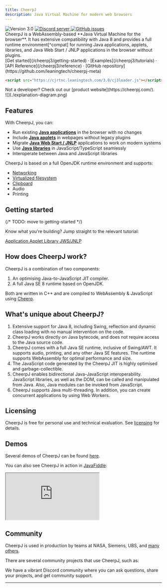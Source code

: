 ```yaml
---
title: CheerpJ
description: Java Virtual Machine for modern web browsers
---
```



<div class="not-prose flex gap-2 mb-2">
	<img
		src="https://img.shields.io/badge/version-3.0-orange"
		alt="Version 3.0"
	/>
	<a href="https://discord.leaningtech.com/">
		<img
			src="https://img.shields.io/discord/988743885121548329?color=%237289DA&logo=discord&logoColor=ffffff"
			alt="Discord server"
		/>
	</a>
	<a href="https://github.com/leaningtech/cheerpj-meta/issues">
		<img
			src="https://img.shields.io/github/issues/leaningtech/cheerpj-meta.svg?logo=github"
			alt="GitHub issues"
		/>
	</a>
</div>

<div class="text-lg">
	CheerpJ is a WebAssembly-based **Java Virtual Machine for the browser**. It
	has extensive compatibility with Java 8 and provides a full runtime
	environment[^compat] for running Java applications, applets, libraries, and
	Java Web Start / JNLP applications in the browser without plugins.
</div>

<div class="m-4 flex justify-center">
	[Get started](/cheerpj3/getting-started) · [Examples](/cheerpj3/tutorials) ·
	[API Reference](/cheerpj3/reference) · [GitHub
	repository](https://github.com/leaningtech/cheerpj-meta)
</div>

```html
<script src="https://cjrtnc.leaningtech.com/3.0/cj3loader.js"></script>
```

<div class="text-stone-400">
	Not a developer? Check out our [product website](https://cheerpj.com/).
</div>

<div class="mx-24">![](./explanation-diagram.png)</div>

## Features

With CheerpJ, you can:

- Run existing **[Java applications]** in the browser with no changes
- Include **[Java applets]** in webpages without legacy plugins
- Migrate **[Java Web Start / JNLP]** applications to work on modern systems
- Use **[Java libraries]** in JavaScript/TypeScript seamlessly
- Interoperate between Java and JavaScript libraries

CheerpJ is based on a full OpenJDK runtime environment and supports:

- [Networking]
- [Virtualized filesystem]
- [Clipboard]
- Audio
- Printing

<LinkButton
	label="Get started"
	type="primary"
	href="/cheerpj3/getting-started"
/>

## Getting started

{/* TODO: move to getting-started */}

Know what you're building? Jump straight to the relevant tutorial:

<div class="not-prose grid grid-cols-2 font-medium gap-2 text-stone-100">
	<a
		href="/cheerpj3/getting-started/Java-app"
		class="px-8 py-6 bg-stone-800 hover:bg-stone-700 text-lg"
	>
		Application
	</a>
	<a
		href="/cheerpj3/getting-started/Java-applet"
		class="px-8 py-6 bg-stone-800 hover:bg-stone-700 text-lg"
	>
		Applet
	</a>
	<a
		href="/cheerpj3/getting-started/Java-library"
		class="px-8 py-6 bg-stone-800 hover:bg-stone-700 text-lg"
	>
		Library
	</a>
	<a
		href="/cheerpj3/getting-started/JNLP"
		class="px-8 py-6 bg-stone-800 hover:bg-stone-700 text-lg"
	>
		JWS/JNLP
	</a>
</div>

## How does CheerpJ work?

CheerpJ is a combination of two components:

1. An optimising Java-to-JavaScript JIT compiler.
2. A full Java SE 8 runtime based on OpenJDK.

Both are written in C++ and are compiled to WebAssembly & JavaScript using [Cheerp](/cheerp).

## What's unique about CheerpJ?

1. Extensive support for Java 8, including Swing, reflection and dynamic class loading with no manual intervention on the code.
2. CheerpJ works directly on Java bytecode, and does not require access to the Java source code.
3. CheerpJ comes with a full Java SE runtime, inclusive of Swing/AWT. It supports audio, printing, and any other Java SE features. The runtime supports WebAssembly for optimal performance and size.
4. The JavaScript code generated by the CheerpJ JIT is highly optimised and garbage-collectible.
5. CheerpJ enables bidirectional Java-JavaScript interoperability. JavaScript libraries, as well as the DOM, can be called and manipulated from Java. Also, Java modules can be invoked from JavaScript.
6. CheerpJ supports Java multi-threading. In addition, you can create concurrent applications by using Web Workers.

## Licensing

CheerpJ is free for personal use and technical evaluation. See [licensing](/cheerpj3/licensing) for details.

## Demos

Several demos of CheerpJ can be found [here](https://leaningtech.com/demo/).

You can also see CheerpJ in action in [JavaFiddle](https://javafiddle.leaningtech.com/):

<iframe
	src="https://javafiddle.leaningtech.com/N4IgLglmA2CmIC4QAlbWgewAQHcMCdoATXKACywGUcIA7AcxABoQBXAByIEMxYjEQAJgAMggMwBaAIzCJwgKwAVKQBYEqhPOEA6MVMEAtZiABmEOAGdEAbVDseZAQFkudbQCsuANy7GAxhi0vEECEAC27ARgWJ4+2lw4YNoAYoFgANwAOrThkfjRsVwAHtoWNAzaAFLJ+FxhsFk5EVEx3sWl5fRVADJcAEZojbkthSVldF2VAApctIPZw-mtPmOd2tQTAKqQ0FAQsBZDzUujHRPafQREsPjaAKIRYACeAEJXN43ZftBcFhZYLjoWFycHqQX+ACVWLRaP04FhgNksMisOxWH1dn4sBYwDwIFivBgICQwq5aAAKShgfATawAXSwXHw9AsAEoEUiUVyNgxtuY9gdtHRCQBrWC9Xj4clzHAAsnk1msxpcgC+2U5yLRGPxWEJxKw+GhCo5tC5XOmszQqKwAF4sDKsBa5tAFcqzZrSrAwG98NcpQ6Huxnj6-eSZEwsOHI8IIzJFZ9Te7Hb0BtAsGm7Q7Kim0OTMig0JgIwBhMiwG7sSoAQnzSo1ZugnrAqSC0tgspbYDzIEoNwgJnzEc72im3QAggBJAByEZUgnj9a57HiRCI5Ogddoi5R1Vq9SwJlt9vbjpqdVg3Z59CwsCKdXYcFrbvdJhXa-Ym6TB+09j8Itd27Iq+Fhet0GB+HigQQmgeJeLAigYNKrDoJ+SbAV6ABqEAWBAGIXtSrCwKhyJqrQpEgCqdIqkAA/embed?theme=dark"
	class="border border-stone-700 rounded-md w-full h-[40rem]"
></iframe>

## Community

CheerpJ is used in production by teams at NASA, Siemens, UBS, and [many others](https://leaningtech.com/case-studies/).

There are several community projects that use CheerpJ, such as:

<ShowcaseList tag="CheerpJ" limit={2} />

<div class="flex justify-end pt-4">
	<LinkButton
		type="secondary"
		href="/cheerpj3/community"
		label="View more community projects"
		iconRight="mi:arrow-right"
	/>
</div>

We have a vibrant Discord community where you can ask questions, share your projects, and get community support.

<LinkButton
	type="discord"
	href={DISCORD_URL}
	iconLeft="fa-brands:discord"
	label="Join our Discord server"
/>

<LinkButton
	type="secondary"
	href="https://twitter.com/leaningtech"
	iconLeft="fa-brands:twitter"
	label="Follow us on Twitter"
/>

---

[^compat]: CheerpJ has been tested on Oracle Forms, EBS, Swing, AWT, and numerous frameworks and libraries. It should be able to run Java SE applications that you would otherwise need a Java Runtime Environment for.

[Java applications]: /cheerpj3/getting-started/Java-app
[Java applets]: /cheerpj3/getting-started/Java-applet
[Java Web Start / JNLP]: /cheerpj3/getting-started/JNLP
[Java libraries]: /cheerpj3//getting-started/Java-library
[Networking]: /cheerpj3/guides/Networking
[Virtualized filesystem]: /cheerpj3/guides/File-System-support
[Clipboard]: /cheerpj3/reference/cheerpjInit#clipboardmode
